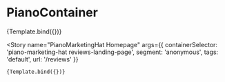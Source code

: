 
<Meta
  title="partials/PianoContainer"
  component={PianoContainer}
/>


# PianoContainer

<Canvas>
  <Story 
    name="PianoMarketingHat Thanksgiving"
    args={{
      containerSelector: 'piano-marketing-hat thanksgiving-landing',
      segment: 'anonymous',
      tags: 'default',
      url: '/thanksgiving'
    }}
  >
    {Template.bind({})}
  </Story>

  <Story 
    name="PianoMarketingHat Homepage"
    args={{
      containerSelector: 'piano-marketing-hat reviews-landing-page',
      segment: 'anonymous',
      tags: 'default',
      url: '/reviews'
    }}
  >
    {Template.bind({})}
  </Story>
</Canvas>
